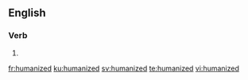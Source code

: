 ==English==

===Verb===
{{head|en|verb form}}

# {{en-past of|humanize}}

[[fr:humanized]]
[[ku:humanized]]
[[sv:humanized]]
[[te:humanized]]
[[vi:humanized]]